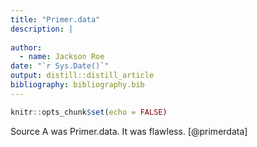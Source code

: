 ```yaml
---
title: "Primer.data"
description: |
  
author:
  - name: Jackson Roe
date: "`r Sys.Date()`"
output: distill::distill_article
bibliography: bibliography.bib
---
```


```r
knitr::opts_chunk$set(echo = FALSE)
```


Source A was Primer.data. It was flawless.
[@primerdata]









